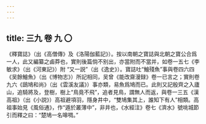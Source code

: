 ```yaml
---
---
---
```

title: 三九 卷 九 〇
---




《釋寶誌》（出《高僧傳》及《洛陽伽藍記》）。按以南朝之寶誌與北朝之寶公合爲一人，此又編纂之鹵莽也，實則後篇倘不别出，亦當附而不當并，如卷一五七《李敏求》（出《河東記》）附 “又一説”（出《逸史》）。寶誌吐“鱠殘魚”事與卷四六四《吴餘鱠魚》（出《博物志》）所記相同，吴曾《能改齋漫録》卷一已言之；實則卷九六《鴟鳩和尚》（出《雲溪友議》）事亦類，易魚爲鳩而已。此則又記殷齊之入廬山，追騎將及，登樹，樹上“鳥竟不飛”，追者見鳥，謂無人而返，與卷一三五《漢高祖》（出《小説》）高祖避項羽，隱身井中，“雙鳩集其上，誰知下有人”相類。高祖事始見《風俗通》，作“遁於叢薄中”，非井也，《水經注》卷七《濟水》號咷城節引而釋之曰：“楚鳩一名嗥啁。”